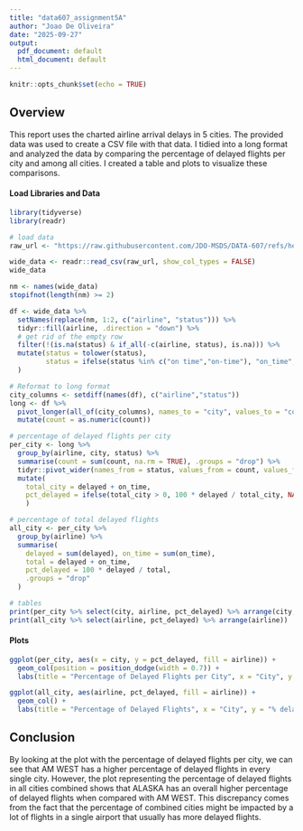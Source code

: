 ---
title: "data607_assignment5A"
author: "Joao De Oliveira"
date: "2025-09-27"
output:
  pdf_document: default
  html_document: default
---

```{r setup, include=FALSE}
knitr::opts_chunk$set(echo = TRUE)
```

## Overview
This report uses the charted airline arrival delays in 5 cities. The provided data was used to create a CSV file with that data. I tidied into a long format and analyzed the data by comparing the percentage of delayed flights per city and among all cities. I created a table and plots to visualize these comparisons.

#### Load Libraries and Data
```{r}
library(tidyverse)
library(readr)

# load data
raw_url <- "https://raw.githubusercontent.com/JDO-MSDS/DATA-607/refs/heads/main/Assignment5A/arrivals%20-%20Sheet1.csv"

wide_data <- readr::read_csv(raw_url, show_col_types = FALSE)
wide_data
```

```{r}
nm <- names(wide_data)
stopifnot(length(nm) >= 2)

df <- wide_data %>%
  setNames(replace(nm, 1:2, c("airline", "status"))) %>%
  tidyr::fill(airline, .direction = "down") %>%
  # get rid of the empty row
  filter(!(is.na(status) & if_all(-c(airline, status), is.na))) %>%
  mutate(status = tolower(status), 
         status = ifelse(status %in% c("on time","on-time"), "on_time", status)
  )

# Reformat to long format
city_columns <- setdiff(names(df), c("airline","status"))
long <- df %>%
  pivot_longer(all_of(city_columns), names_to = "city", values_to = "count") %>%
  mutate(count = as.numeric(count))

# percentage of delayed flights per city
per_city <- long %>%
  group_by(airline, city, status) %>%
  summarise(count = sum(count, na.rm = TRUE), .groups = "drop") %>%
  tidyr::pivot_wider(names_from = status, values_from = count, values_fill = 0) %>%
  mutate(
    total_city = delayed + on_time, 
    pct_delayed = ifelse(total_city > 0, 100 * delayed / total_city, NA_real_)
    )

# percentage of total delayed flights
all_city <- per_city %>%
  group_by(airline) %>%
  summarise(
    delayed = sum(delayed), on_time = sum(on_time),
    total = delayed + on_time,
    pct_delayed = 100 * delayed / total,
    .groups = "drop"
  )

# tables
print(per_city %>% select(city, airline, pct_delayed) %>% arrange(city, airline))
print(all_city %>% select(airline, pct_delayed) %>% arrange(airline))
```

#### Plots
```{r}
ggplot(per_city, aes(x = city, y = pct_delayed, fill = airline)) +
  geom_col(position = position_dodge(width = 0.7)) +
  labs(title = "Percentage of Delayed Flights per City", x = "City", y = "% delayed")

ggplot(all_city, aes(airline, pct_delayed, fill = airline)) +
  geom_col() +
  labs(title = "Percentage of Delayed Flights", x = "City", y = "% delayed")
```


## Conclusion
By looking at the plot with the percentage of delayed flights per city, we can see that AM WEST has a higher percentage of delayed flights in every single city. However, the plot representing the percentage of delayed flights in all cities combined shows that ALASKA has an overall higher percentage of delayed flights when compared with AM WEST. This discrepancy comes from the fact that the percentage of combined cities might be impacted by a lot of flights in a single airport that usually has more delayed flights. 

